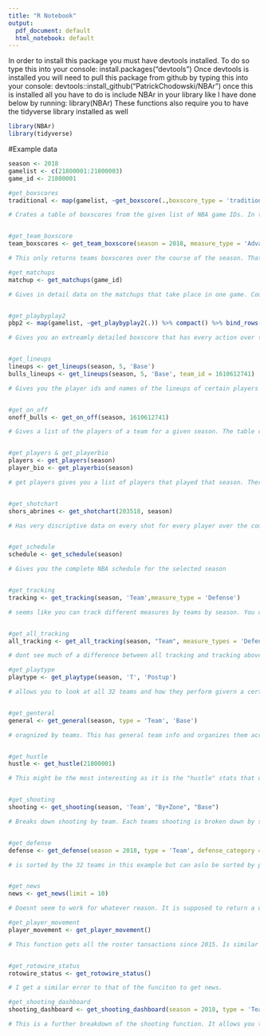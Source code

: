 ```yaml
---
title: "R Notebook"
output:
  pdf_document: default
  html_notebook: default
---
```



In order to install this package you must have devtools installed. To do so type this into your console:
install.packages("devtools")
Once devtools is installed you will need to pull this package from github by typing this into your console:
devtools::install_github("PatrickChodowski/NBAr")
once this is installed all you have to do is include NBAr in your library like I have done below by running: library(NBAr)
These functions also require you to have the tidyverse library installed as well

```r
library(NBAr)
library(tidyverse)
```


#Example data 
```r
season <- 2018
gamelist <- c(21800001:21800003)
game_id <- 21800001

#get_boxscores
traditional <- map(gamelist, ~get_boxscore(.,boxscore_type = 'traditional')) %>% compact() %>% bind_rows()

# Crates a table of boxscores from the given list of NBA game IDs. In the example this is a three game sample. It notes who didnt play as well


#get_team_boxscore
team_boxscores <- get_team_boxscore(season = 2018, measure_type = 'Advanced')

# This only returns teams boxscores over the course of the season. That makes it a large table to sift through. The measure types include: 'Base', 'Advanced', 'Four+Factors', 'Misc', 'Scoring'. Also has optional perameters of outcome, season type, opponent ID, period, and game segment

#get_matchups 
matchup <- get_matchups(game_id)

# Gives in detail data on the matchups that take place in one game. Could be really helpful for indepth analysis on singular game data or could be pulled together for larger analysis


#get_playbyplay2
pbp2 <- map(gamelist, ~get_playbyplay2(.)) %>% compact() %>% bind_rows()

# Gives you an extreamly detailed boxscore that has every action over the course of the game including where the ball was shot from, who was defending and more. Note: I didnt notice any difference between play_by_play and play_by_play2 they both take the same parameters


#get_lineups
lineups <- get_lineups(season, 5, 'Base')
bulls_lineups <- get_lineups(season, 5, 'Base', team_id = 1610612741)

# Gives you the player ids and names of the lineups of certain players across teams. Allows you to look at different variables across certain lineups like W/L as well as other statistics


#get_on_off
onoff_bulls <- get_on_off(season, 1610612741)

# Gives a list of the players of a team for a given season. The table contains statistics for every players time while on and off the court such as plus/minus and offensive and defensive ratings. It also lists how many games they played in and total minutes played that season. Last number is team ID


#get_players & get_playerbio
players <- get_players(season)
player_bio <- get_playerbio(season)

# get players gives you a list of players that played that season. There is a category for rostered and some don't have that so I cant tell why they would be on the list if they were never rostered but have the game played flag varable as yes. These people are not assigned a team either. Player bio gives you physical attribues of players that year as well as their stats from the season you imputted


#get_shotchart
shors_abrines <- get_shotchart(203518, season)

# Has very discriptive data on every shot for every player over the course of a season. In order to make sense of this data it would be useful to manipulate it or possibly put it into a chart. Doesnt produce a graph or chart instead a table. The first number is the player ID


#get_schedule
schedule <- get_schedule(season)

# Gives you the complete NBA schedule for the selected season


#get_tracking
tracking <- get_tracking(season, 'Team',measure_type = 'Defense')

# seems like you can track different measures by teams by season. You can change your measure type to track different things. Measre types include: "Drives","Defense","CatchShoot","Passing","Possessions","PullUpShot","Rebounding","Efficiency","SpeedDistance","ElbowTouch","PostTouch","PaintTouch"


#get_all_tracking
all_tracking <- get_all_tracking(season, "Team", measure_types = 'Defense')

# dont see much of a difference between all tracking and tracking above. The difference here is you dont need to put a measure types in and it will return all of them where the one above needs that variable described. measure types include: "Drives","Defense","CatchShoot","Passing","Possessions","PullUpShot","Rebounding","Efficiency","SpeedDistance","ElbowTouch","PostTouch","PaintTouch"

#get_playtype
playtype <- get_playtype(season, 'T', 'Postup')

# allows you to look at all 32 teams and how they perform givern a certain playtype. I think it would also be possible to organize by player insead of team to see how certain players do in certain play types. The team aspect of this would be more useful to us.


#get_genteral
general <- get_general(season, type = 'Team', 'Base')

# oragnized by teams. This has general team info and organizes them across multiple statistics and ranks them in these statistics out of the 32 teams rather than the numeric value of the statistic


#get_hustle
hustle <- get_hustle(21800001)

# This might be the most interesting as it is the "hustle" stats that dont show up on a normal stat sheet. This gives you these stats per game. It includes things such as deflections, charges drawn, loose balls recovered, boxouts, etc. This is broken down by player within the game. The number in the function is a game ID


#get_shooting
shooting <- get_shooting(season, 'Team', "By+Zone", "Base")

# Breaks down shooting by team. Each teams shooting is broken down by sections of the court such as restricted area, paint, midrange, and different areas of the 3-point land. IT contains shooting percentage from every area as well.


#get_defense
defense <- get_defense(season = 2018, type = 'Team', defense_category = 'Overall', per_mode = 'Totals')

# is sorted by the 32 teams in this example but can aslo be sorted by players. Can look through different types of defense and can sort by season. There are 5 or more other optional variables you can imput into the funtion to further narrow your data


#get_news
news <- get_news(limit = 10)

# Doesnt seem to work for whatever reason. It is supposed to return a data set with weekly news. Doesnt seem too important to what we are doing. limit is the number of recent news you want, defult is 100.

#get_player_movement
player_movement <- get_player_movement()

# This function gets all the roster tansactions since 2015. Is similar to the data that we had last semester where we were looking at player transactions. This data set might be even more indepth than the one we worked with


#get_rotowire_status
rotowire_status <- get_rotowire_status()

# I get a similar error to that of the funciton to get news. 

#get_shooting_dashboard
shooting_dashboard <- get_shooting_dashboard(season = 2018, type = 'Team', general_range = 'Overall')

# This is a further breakdown of the shooting function. It allows you to look deeper into things such as shotclock range, dribble range, shot distance range, and touch time range
```


